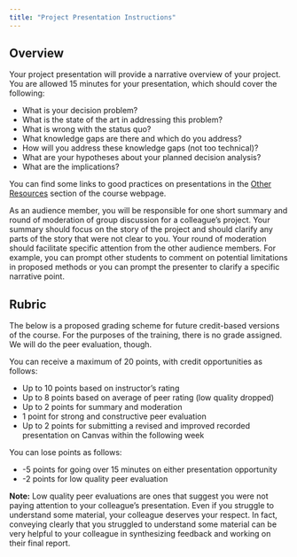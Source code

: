 ```yaml
---
title: "Project Presentation Instructions"
---
```


## Overview
Your project presentation will provide a narrative overview of your project. You are allowed 15 minutes for your presentation, which should cover the following:

* What is your decision problem?
* What is the state of the art in addressing this problem?
* What is wrong with the status quo?
* What knowledge gaps are there and which do you address?
* How will you address these knowledge gaps (not too technical)?
* What are your hypotheses about your planned decision analysis?
* What are the implications?

You can find some links to good practices on presentations in the [Other Resources](../resources.qmd) section of the course webpage. 

As an audience member, you will be responsible for one short summary and round of moderation of group discussion for a colleague's project. Your summary should focus on the story of the project and should clarify any parts of the story that were not clear to you. Your round of moderation should facilitate specific attention from the other audience members. For example, you can prompt other students to comment on potential limitations in proposed methods or you can prompt the presenter to clarify a specific narrative point. 

## Rubric

The below is a proposed grading scheme for future credit-based versions of the course. For the purposes of the training, there is no grade assigned. We will do the peer evaluation, though. 

You can receive a maximum of 20 points, with credit opportunities as follows:

* Up to 10 points based on instructor's rating
* Up to 8 points based on average of peer rating (low quality dropped)
* Up to 2 points for summary and moderation
* 1 point for strong and constructive peer evaluation
* Up to 2 points for submitting a revised and improved recorded presentation on Canvas within the following week 

You can lose points as follows:

* -5 points for going over 15 minutes on either presentation opportunity
* -2 points for low quality peer evaluation

**Note:** Low quality peer evaluations are ones that suggest you were not paying attention to your colleague's presentation. Even if you struggle to understand some material, your colleague deserves your respect. In fact, conveying clearly that you struggled to understand some material can be very helpful to your colleague in synthesizing feedback and working on their final report. 